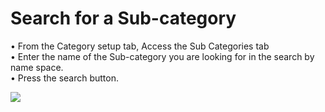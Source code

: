 # Search for a Sub-category

•	From the Category setup tab, Access the Sub Categories tab   
•	Enter the name of the Sub-category you are looking for in the search by name space.  
•	Press the search button.  


![](../images/p3.png)